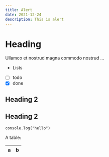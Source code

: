 ```yaml
---
title: Alert
date: 2021-12-24
description: This is alert
---
```


# Heading
Ullamco et nostrud magna commodo nostrud ...

* Lists
* [ ] todo
* [x] done

## Heading 2
## Heading 2


```
console.log("hello")
```

A table:

| a | b |
| - | - |
